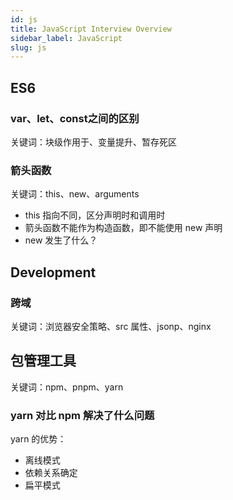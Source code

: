 ```yaml
---
id: js
title: JavaScript Interview Overview
sidebar_label: JavaScript
slug: js
---
```


## ES6

### var、let、const之间的区别

关键词：块级作用于、变量提升、暂存死区

### 箭头函数

关键词：this、new、arguments

- this 指向不同，区分声明时和调用时
- 箭头函数不能作为构造函数，即不能使用 new 声明
- new 发生了什么？

## Development

### 跨域

关键词：浏览器安全策略、src 属性、jsonp、nginx

## 包管理工具

关键词：npm、pnpm、yarn

### yarn 对比 npm 解决了什么问题

yarn 的优势：
- 离线模式
- 依赖关系确定
- 扁平模式

